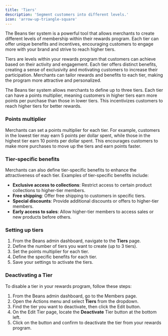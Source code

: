 ```yaml
---
title: 'Tiers'
description: 'Segment customers into different levels.'
icon: 'arrow-up-triangle-square'
---
```


The Beans tier system is a powerful tool that allows merchants to create different levels of membership
within their rewards program. Each tier can offer unique benefits and incentives, encouraging customers to
engage more with your brand and strive to reach higher tiers.

Tiers are levels within your rewards program that customers can achieve based on their activity and
engagement. Each tier offers distinct benefits, creating a sense of exclusivity and motivating customers to
increase their participation. Merchants can tailor rewards and benefits to each tier, making the program more
attractive and personalized.

The Beans tier system allows merchants to define up to three tiers. Each tier can have a points multiplier,
meaning customers in higher tiers earn more points per purchase than those in lower tiers. This incentivizes
customers to reach higher tiers for better rewards.

### Points multiplier

Merchants can set a points multiplier for each tier. For example, customers in the lowest tier may earn 5 points per dollar spent, while those in the highest tier earn 10 points per dollar spent. This encourages customers to make more purchases to move up the tiers and earn points faster.

### Tier-specific benefits

Merchants can also define tier-specific benefits to enhance the attractiveness of each tier. Examples of
tier-specific benefits include:

- **Exclusive access to collections**: Restrict access to certain product collections to higher-tier members.
- **Free shipping**: Offer free shipping to customers in specific tiers.
- **Special discounts**: Provide additional discounts or offers to higher-tier members.
- **Early access to sales**: Allow higher-tier members to access sales or new products before others.

### Setting up tiers

1. From the Beans admin dashboard, navigate to the **Tiers** page.
2. Define the number of tiers you want to create (up to 3 tiers).
3. Set the points multiplier for each tier.
4. Define the specific benefits for each tier.
5. Save your settings to activate the tiers.

### Deactivating a Tier

To disable a tier in your rewards program, follow these steps:

1. From the Beans admin dashboard, go to the Members page.
2. Open the Actions menu and select **Tiers** from the dropdown.
3. Find the tier you want to deactivate, then click the Edit button.
4. On the Edit Tier page, locate the **Deactivate** Tier button at the bottom left.
5. Click on the button and confirm to deactivate the tier from your rewards program.
